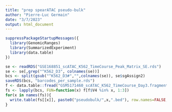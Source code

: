 ```yaml
---
title: "prep spearATAC pseudo-bulk"
author: "Pierre-Luc Germain"
date: "3/7/2023"
output: html_document
---
```


```r
suppressPackageStartupMessages({
  library(GenomicRanges)
  library(SummarizedExperiment)
  library(data.table)
})
```

```r
se <- readRDS("GSE168851_scATAC_K562_TimeCourse_Peak_Matrix_SE.rds")
se <- se[,grep("^K562_D3", colnames(se))]
bcs <- split(gsub("^K562_D3#","",colnames(se)), se$sgAssign2)
saveRDS(bcs, "barcodes_per_sample.rds")
f <- data.table::fread("GSM5171460_scATAC_K562_TimeCourse_Day3.fragments.tsv.gz")
fs <- lapply(bcs, FUN=function(x) f[f$V4 %in% x, 1:3])
for(x in names(fs)){
  write.table(fs[[x]], paste0("pseudobulk/",x,".bed"), row.names=FALSE, col.names=FALSE, quote=FALSE, sep="\t")
}
```

